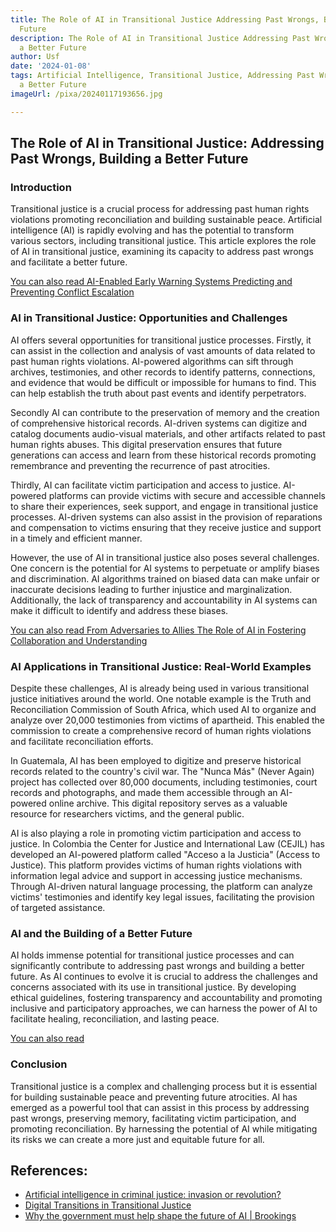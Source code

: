 ```yaml
---
title: The Role of AI in Transitional Justice Addressing Past Wrongs, Building a Better
  Future
description: The Role of AI in Transitional Justice Addressing Past Wrongs, Building
  a Better Future
author: Usf
date: '2024-01-08'
tags: Artificial Intelligence, Transitional Justice, Addressing Past Wrongs, Building
  a Better Future
imageUrl: /pixa/20240117193656.jpg

---
```

## The Role of AI in Transitional Justice: Addressing Past Wrongs, Building a Better Future

### Introduction

Transitional justice is a crucial process for addressing past human rights violations promoting reconciliation and building sustainable  peace. Artificial intelligence  (AI) is rapidly evolving and has the potential to transform various sectors, including transitional justice. This article explores the role of AI in  transitional justice, examining  its capacity to address past wrongs and facilitate  a better future.

[You can also read AI-Enabled Early Warning Systems Predicting and Preventing Conflict Escalation](AI-Enabled%20Early%20Warning%20Systems%20Predicting%20and%20Preventing%20Conflict%20Escalation)


### AI in Transitional Justice: Opportunities and Challenges

AI offers several opportunities for transitional justice processes. Firstly, it  can assist in the collection and analysis of vast amounts of  data related to past  human rights violations. AI-powered algorithms can sift through archives, testimonies, and other records to identify  patterns, connections, and evidence that would  be difficult or impossible for humans to find. This can help establish the truth about past events and identify perpetrators.

Secondly AI can contribute to the preservation of memory and  the creation of comprehensive  historical records. AI-driven systems can digitize and catalog documents audio-visual materials, and other  artifacts related to past human  rights abuses. This digital preservation  ensures  that  future generations can access and learn from these historical records promoting remembrance and preventing  the recurrence of  past atrocities.

Thirdly,  AI can facilitate victim  participation and access to justice. AI-powered platforms can provide victims with secure and accessible channels to share their experiences, seek support, and engage in transitional justice processes. AI-driven systems can also assist in the  provision of reparations and compensation to  victims ensuring that they receive justice and support in a  timely and efficient manner.

However, the use of AI in transitional justice also poses several challenges. One concern is the potential for AI systems  to perpetuate or amplify biases and discrimination. AI algorithms trained on biased data can make unfair or inaccurate decisions leading to further injustice and marginalization. Additionally, the  lack  of transparency and accountability in AI systems can make it difficult to identify and address these biases.

[You can also  read From Adversaries  to Allies The Role  of AI in Fostering Collaboration and Understanding](From%20Adversaries%20to%20Allies%20The%20Role%20of%20AI%20in%20Fostering%20Collaboration%20and%20Understanding)


### AI Applications  in Transitional Justice: Real-World Examples

Despite these challenges, AI is already being used in various transitional justice  initiatives around the world. One notable example is the Truth and Reconciliation Commission of South Africa, which used  AI  to organize and analyze over 20,000 testimonies from victims of apartheid. This enabled the commission to create  a comprehensive record of human rights violations and facilitate  reconciliation efforts.

In Guatemala, AI has been employed to digitize  and preserve historical records related to the country's civil war. The "Nunca Más"  (Never Again)  project has collected over 80,000 documents, including  testimonies, court records and photographs, and made  them accessible through an AI-powered online archive.  This digital repository serves as a valuable resource  for researchers victims, and the general  public.

AI is also playing a role in promoting  victim participation  and access to justice. In Colombia the Center for Justice and International Law (CEJIL) has developed an  AI-powered platform called "Acceso a la  Justicia" (Access to Justice). This platform provides victims of human rights violations with information legal advice and support in  accessing justice mechanisms. Through AI-driven natural language processing, the platform can analyze  victims' testimonies and identify key legal issues, facilitating the  provision  of targeted assistance.

### AI and the Building  of a Better Future

AI holds  immense potential for transitional justice processes and can significantly contribute  to addressing past wrongs and  building a better future.  As AI continues to evolve it is crucial to  address the challenges and concerns associated with  its use in transitional justice. By developing ethical guidelines, fostering transparency and accountability and promoting inclusive and participatory approaches, we can harness the  power of AI to facilitate healing, reconciliation, and lasting peace.

[You can also read ]()


### Conclusion

Transitional justice is a complex and challenging process  but it is essential  for building sustainable peace and preventing future atrocities.  AI has emerged as a powerful tool that can assist in this process by addressing  past wrongs, preserving memory, facilitating victim participation,  and promoting reconciliation.  By  harnessing the potential  of AI while mitigating its risks we can create a more just and equitable future for  all.

## References:
- [Artificial intelligence in criminal justice: invasion or revolution?](https://www.ibanet.org/dec-21-ai-criminal-justice)
- [Digital Transitions in Transitional Justice](https://jolt.law.harvard.edu/digest/digital-transitions-in-transitional-justice)
- [Why the government must help shape the future of AI | Brookings](https://www.brookings.edu/articles/why-the-government-must-help-shape-the-future-of-ai/)
